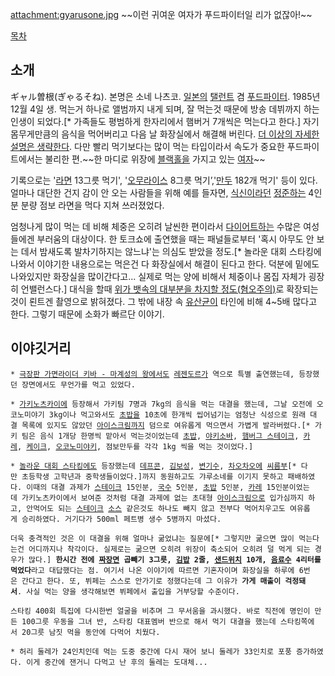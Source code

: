attachment:gyarusone.jpg
~~이런 귀여운 여자가 푸드파이터일 리가 없잖아!~~

[[목차]]

== 소개 ==
ギャル曽根(ぎゃるそね). 본명은 소네 나츠코. [[일본]]의 [[탤런트]] 겸 [[푸드파이터]]. 1985년 12월 4일 생. 먹는거 하나로 앨범까지 내게 되며, 잘 먹는것 때문에 방송 데뷔까지 하는 인생이 되었다.[* 가족들도 평범하게 한자리에서 햄버거 7개씩은 먹는다고 한다.] 자기 몸무게만큼의 음식을 먹어버리고 다음 날 화장실에서 해결해 버린다. [[더 이상의 자세한 설명은 생략한다]]. 다만 빨리 먹기보다는 많이 먹는 타입이라서 속도가 중요한 푸드파이트에서는 불리한 편.~~한 마디로 위장에 [[블랙홀]]을 가지고 있는 [[여자]]~~ 

기록으로는 '[[라면]] 13그릇 먹기', '[[오무라이스]] 8그릇 먹기’,'[[만두]] 182개 먹기' 등이 있다. 얼마나 대단한 건지 감이 안 오는 사람들을 위해 예를 들자면, [[식신]]이라던 [[정준하]]는 4인분 분량 점보 라면을 먹다 지쳐 쓰러졌었다.

엄청나게 많이 먹는 데 비해 체중은 오히려 날씬한 편이라서 [[다이어트]]하는 수많은 여성들에겐 부러움의 대상이다. 한 토크쇼에 출연했을 때는 패널들로부터 '혹시 아무도 안 보는 데서 밤새도록 발차기하지는 않느냐'는 의심도 받았을 정도.[* 놀라운 대회 스타킹에 나와서 이야기한 내용으로는 먹은건 다 화장실에서 해결이 된다고 한다. 덕분에 밑에도 나와있지만 화장실을 많이간다고... 실제로 먹는 양에 비해서 체중이나 몸집 자체가 굉장히 언밸런스다.] 대식을 할때 [http://blogimg.goo.ne.jp/user_image/10/60/6d55da124ca93eaa2b34cf213cedc007.jpg 위가 뱃속의 대부분을 차지할 정도(혐오주의)]로 확장되는 것이 뢴트겐 촬영으로 밝혀졌다. 그 밖에 내장 속 [[유산균]]이 타인에 비해 4~5배 많다고 한다. 그렇기 때문에 소화가 빠르단 이야기.
== 이야깃거리 ==
 * [[극장판 가면라이더 키바 - 마계성의 왕]]에서도 [[레젠도르가]] 역으로 특별 출연했는데, 등장했던 장면에서도 무언가를 먹고 있었다.

 * [[가키노츠카이]]에 등장해서 가키팀 7명과 7kg의 음식을 먹는 대결을 했는데, 그날 오전에 오코노미야기 3kg이나 먹고와서도 [[초밥]]을 10초에 한개씩 씹어넘기는 엄청난 식성으로 원래 대결 목록에 있지도 않았던 [[아이스크림]]까지 덤으로 여유롭게 먹으면서 가볍게 발라버렸다.[* 가키 팀은 음식 1개당 한명씩 맡아서 먹는것이었는데 [[초밥]], [[야키소바]], [[햄버그 스테이크]], [[카레]], [[케이크]], [[오코노미야키]], 점보만두를 각각 1kg 씩을 먹는 것이었다.]

 * [[놀라운 대회 스타킹]]에도 등장했는데 [[데프콘]], [[김보성]], [[변기수]], [[차오차오]]에 [[씨름]]부[* 다만 초등학생 고학년과 중학생들이었다.]까지 동원하고도 갸루소네를 이기지 못하고 패배하였다. 이때의 대결 과제가 [[스테이크]] 15인분, [[국수]] 5인분, [[초밥]] 5인분, [[카레]] 15인분이었는데 가키노츠카이에서 보여준 것처럼 대결 과제에 없는 초대형 [[아이스크림]]으로 입가심까지 하고, 안먹어도 되는 [[스테이크]] [[소스]] 같은것도 하나도 빼지 않고 전부다 먹어치우고도 여유롭게 승리하였다. 거기다가 500ml 페트병 생수 5병까지 마셨다.

 더욱 충격적인 것은 이 대결을 위해 얼마나 굶었냐는 질문에[* 그렇지만 굶으면 많이 먹는다는건 어디까지나 착각이다. 실제로는 굶으면 오히려 위장이 축소되어 오히려 덜 먹게 되는 경우가 많다.] '''한시간 전에 [[짜장면]] 곱빼기 3그릇, [[김밥]] 2줄, [[샌드위치]] 10개, [[음료수]] 4리터를 먹었다'''라고 대답했다는 점. 여기서 나온 이야기에 따르면 기혼자이며 화장실을 하루에 6번은 간다고 한다. 또, 뷔페는 스스로 안가기로 정했다는데 그 이유가 '''가게 매출이 걱정돼서'''. 사실 먹는 양을 생각해보면 뷔페에서 출입을 거부당할 수준이다.

 스타킹 400회 특집에 다시한번 얼굴을 비추며 그 무서움을 과시했다. 바로 직전에 명인이 만든 100그릇 우동을 그녀 반, 스타킹 대표멤버 반으로 해서 먹기 대결을 했는데 스타킹쪽에서 20그릇 남짓 먹을 동안에 다먹어 치웠다. 

 * 허리 둘레가 24인치인데 먹는 도중 중간에 다시 재어 보니 둘레가 33인치로 포풍 증가하였다. 이게 중간에 잰거니 다먹고 난 후의 둘레는 도대체...
